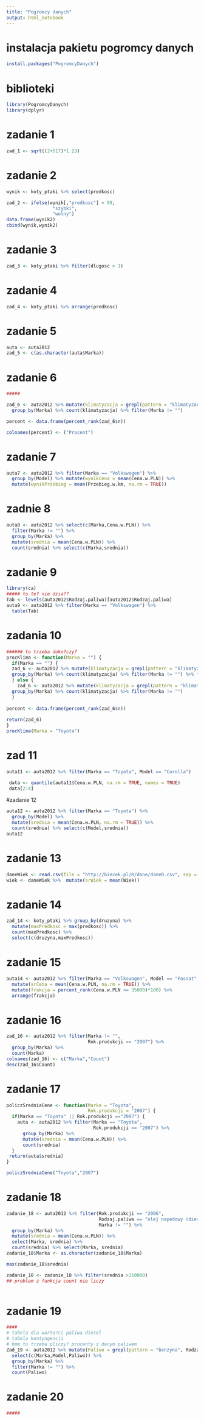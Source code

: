 ```yaml
---
title: "Pogromcy danych"
output: html_notebook
---
```

# instalacja pakietu pogromcy danych
```r
install.packages("PogromcyDanych")
```

# biblioteki 
```r
library(PogromcyDanych)
library(dplyr)
```


# zadanie 1
```r
zad_1 <- sqrt((2+517)*1.23)

```

# zadanie 2
```r
wynik <- koty_ptaki %>% select(predkosc)

zad_2 <- ifelse(wynik[,"predkosc"] > 99,
                 "szybki",
                 "wolny")
data.frame(wynik2)
cbind(wynik,wynik2)
```

# zadanie 3
```r
zad_3 <- koty_ptaki %>% filter(dlugosc > 1)
```

# zadanie 4
```r
zad_4 <- koty_ptaki %>% arrange(predkosc)

```

# zadanie 5 
```r
auta <- auta2012
zad_5 <- c(as.character(auta$Marka))
```

# zadanie 6 
```r
#####

zad_6 <- auta2012 %>% mutate(klimatyzacja = grepl(pattern = "klimatyzacja", Wyposazenie.dodatkowe)) %>% 
  group_by(Marka) %>% count(klimatyzacja) %>% filter(Marka != "")

percent <- data.frame(percent_rank(zad_6$n))

colnames(percent) <- ("Procent")

```

# zadanie 7
```r
auta7 <- auta2012 %>% filter(Marka == "Volkswagen") %>% 
  group_by(Model) %>% mutate(wynikCena = mean(Cena.w.PLN)) %>% 
  mutate(wynikPrzebieg = mean(Przebieg.w.km, na.rm = TRUE))

```

# zadnie 8
```r

auta8 <- auta2012 %>% select(c(Marka,Cena.w.PLN)) %>% 
  filter(Marka != "") %>%
  group_by(Marka) %>% 
  mutate(srednia = mean(Cena.w.PLN)) %>% 
  count(srednia) %>% select(c(Marka,srednia))

```

# zadanie 9
```r
library(ca)
##### to te? nie dzia?? 
Tab <- levels(auta2012$Rodzaj.paliwa)[auta2012$Rodzaj.paliwa]
auta9 <- auta2012 %>% filter(Marka == "Volkswagen") %>%
  table(Tab)
```

# zadania 10
```r
###### to trzeba doko?czy? 
procKlima <- function(Marka = "") {
  if(Marka == "") {
  zad_6 <- auta2012 %>% mutate(klimatyzacja = grepl(pattern = "klimatyzacja", Wyposazenie.dodatkowe)) %>% 
  group_by(Marka) %>% count(klimatyzacja) %>% filter(Marka != "") %>% filter(Marka == "Toyota")
  } else {
    zad_6 <- auta2012 %>% mutate(klimatyzacja = grepl(pattern = "klimatyzacja", Wyposazenie.dodatkowe)) %>% 
  group_by(Marka) %>% count(klimatyzacja) %>% filter(Marka != "")
  }
  
percent <- data.frame(percent_rank(zad_6$n))
  
return(zad_6)
}
procKlima(Marka = "Toyota")
```

# zad 11 
```r
auta11 <- auta2012 %>% filter(Marka == "Toyota", Model == "Corolla")

 data <- quantile(auta11$Cena.w.PLN, na.rm = TRUE, names = TRUE)
 data[2:4]

```

#zadanie 12
```r
auta12 <- auta2012 %>% filter(Marka == "Toyota") %>% 
  group_by(Model) %>% 
  mutate(srednia = mean(Cena.w.PLN, na.rm = TRUE)) %>% 
  count(srednia) %>% select(c(Model,srednia))
auta12
```

# zadanie 13 
```r
daneWiek <- read.csv(file = "http://biecek.pl/R/dane/daneO.csv", sep = ";", dec = ",", header = TRUE)
wiek <- daneWiek %>%  mutate(srWiek = mean(Wiek))
```

# zadanie 14
```r
zad_14 <- koty_ptaki %>% group_by(druzyna) %>% 
  mutate(maxPredkosc = max(predkosc)) %>% 
  count(maxPredkosc) %>% 
  select(c(druzyna,maxPredkosc))
```

# zadanie 15
```r
auta14 <- auta2012 %>% filter(Marka == "Volkswagen", Model == "Passat", Rok.produkcji == "2006") %>% 
  mutate(srCena = mean(Cena.w.PLN, na.rm = TRUE)) %>% 
  mutate(frakcja = percent_rank(Cena.w.PLN <= 35000)*100) %>% 
  arrange(frakcja)

```

# zadanie 16
```r
zad_16 <- auta2012 %>% filter(Marka != "",
                              Rok.produkcji == "2007") %>% 
  group_by(Marka) %>%
  count(Marka)
colnames(zad_16) <- c("Marka","Count") 
desc(zad_16$Count)
```

# zadanie 17
```r
policzSredniaCene <- function(Marka = "Toyota",
                              Rok.produkcji = "2007") {
  if(Marka == "Toyota" || Rok.produkcji =="2007") {
    auta <- auta2012 %>% filter(Marka == "Toyota",
                                Rok.produkcji == "2007") %>% 
      group_by(Marka) %>%
      mutate(srednia = mean(Cena.w.PLN)) %>% 
      count(srednia)
  } 
 return(auta$srednia)
}

policzSredniaCene("Toyota","2007")
```

# zadanie 18
```r
zadanie_18 <- auta2012 %>% filter(Rok.produkcji == "2006",
                                  Rodzaj.paliwa == "olej napedowy (diesel)",
                                  Marka != "") %>% 
  group_by(Marka) %>%
  mutate(srednia = mean(Cena.w.PLN)) %>% 
  select(Marka, srednia) %>% 
  count(srednia) %>% select(Marka, srednia)
zadanie_18$Marka <- as.character(zadanie_18$Marka)

max(zadanie_18$srednia)

zadanie_18 <- zadanie_18 %>% filter(srednia >110000)
## problem z funkcja count nie liczy 
  

```

# zadanie 19
```r
####
# tabela dla warto?ci paliwa diesel
# tabela kontyngencji 
# hmm tu trzeba pliczy? procenty z danym paliwem
Zad_19 <- auta2012 %>% mutate(Paliwo = grepl(pattern = "benzyna", Rodzaj.paliwa)) %>% 
  select(c(Marka,Model,Paliwo)) %>% 
  group_by(Marka) %>%
  filter(Marka != "") %>%
  count(Paliwo)

```

# zadanie 20
```r
#####

```

```r

```
 
 